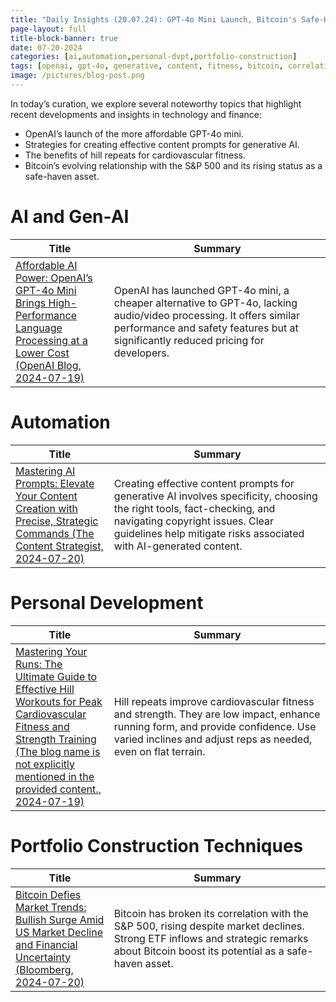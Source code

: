 ```yaml
---
title: "Daily Insights (20.07.24): GPT-4o Mini Launch, Bitcoin's Safe-Haven Surge, AI Content Best Practices, Hill Repeats for Runners"
page-layout: full
title-block-banner: true
date: 07-20-2024
categories: [ai,automation,personal-dvpt,portfolio-construction]
tags: [openai, gpt-4o, generative, content, fitness, bitcoin, correlation, etfs, safety, prompts]
image: /pictures/blog-post.png
---
```


In today's curation, we explore several noteworthy topics that highlight recent developments and insights in technology and finance:

- OpenAI's launch of the more affordable GPT-4o mini.
- Strategies for creating effective content prompts for generative AI.
- The benefits of hill repeats for cardiovascular fitness.
- Bitcoin's evolving relationship with the S&P 500 and its rising status as a safe-haven asset.



# AI and Gen-AI
| Title | Summary |
|-----|-----------|
| [Affordable AI Power: OpenAI's GPT-4o Mini Brings High-Performance Language Processing at a Lower Cost (OpenAI Blog, 2024-07-19)](https://lifehacker.com/tech/gpt-4o-mini-is-a-cheaper-almost-as-good-gpt-4o)   | OpenAI has launched GPT-4o mini, a cheaper alternative to GPT-4o, lacking audio/video processing. It offers similar performance and safety features but at significantly reduced pricing for developers. |

# Automation
| Title | Summary |
|-----|-----------|
| [Mastering AI Prompts: Elevate Your Content Creation with Precise, Strategic Commands (The Content Strategist, 2024-07-20)](https://contently.com/2024/07/19/better-content-prompts-for-generative-ai/)   | Creating effective content prompts for generative AI involves specificity, choosing the right tools, fact-checking, and navigating copyright issues. Clear guidelines help mitigate risks associated with AI-generated content. |

# Personal Development
| Title | Summary |
|-----|-----------|
| [Mastering Your Runs: The Ultimate Guide to Effective Hill Workouts for Peak Cardiovascular Fitness and Strength Training (The blog name is not explicitly mentioned in the provided content., 2024-07-19)](https://lifehacker.com/health/how-to-run-hill-repeats)   | Hill repeats improve cardiovascular fitness and strength. They are low impact, enhance running form, and provide confidence. Use varied inclines and adjust reps as needed, even on flat terrain. |

# Portfolio Construction Techniques
| Title | Summary |
|-----|-----------|
| [Bitcoin Defies Market Trends: Bullish Surge Amid US Market Decline and Financial Uncertainty (Bloomberg, 2024-07-20)](https://www.valuewalk.com/bitcoin-sp500-correlation-breaks/)   | Bitcoin has broken its correlation with the S&P 500, rising despite market declines. Strong ETF inflows and strategic remarks about Bitcoin boost its potential as a safe-haven asset. |

